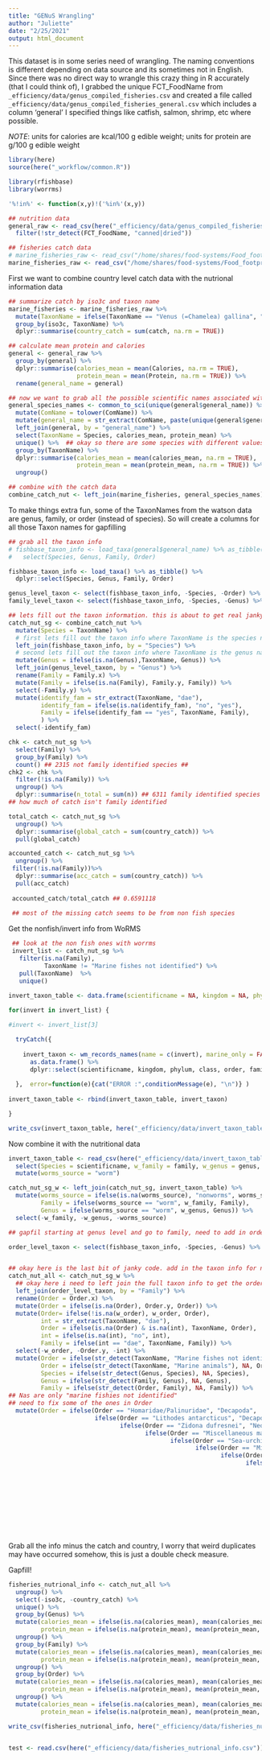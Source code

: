 ```yaml
---
title: "GENuS Wrangling"
author: "Juliette"
date: "2/25/2021"
output: html_document
---
```


This dataset is in some series need of wrangling. The naming conventions is different depending on data source and its sometimes not in English. Since there was no direct way to wrangle this crazy thing in R accurately (that I could think of), I grabbed the unique FCT_FoodName from `_efficiency/data/genus_compiled_fisheries.csv` and created a file called `_efficiency/data/genus_compiled_fisheries_general.csv` which includes a column 'general' I specified things like catfish, salmon, shrimp, etc where possible.

*NOTE*: units for calories are kcal/100 g edible weight; units for protein are g/100 g edible weight

```r

library(here)
source(here("_workflow/common.R"))

library(rfishbase)
library(worrms)

'%!in%' <- function(x,y)!('%in%'(x,y))

## nutrition data
general_raw <- read_csv(here("_efficiency/data/genus_compiled_fisheries_general.csv")) %>% 
  filter(!str_detect(FCT_FoodName, "canned|dried"))

## fisheries catch data
# marine_fisheries_raw <- read_csv("/home/shares/food-systems/Food_footprint/all_food_systems/dataprep/fisheries/marine/catch_for_juliette.csv")
marine_fisheries_raw <- read_csv("/home/shares/food-systems/Food_footprint/all_food_systems/dataprep/fisheries/marine/catch_extracted_final.csv")

```

First we want to combine country level catch data with the nutrional information data
```r

## summarize catch by iso3c and taxon name
marine_fisheries <- marine_fisheries_raw %>% 
  mutate(TaxonName = ifelse(TaxonName == "Venus (=Chamelea) gallina", "Chamelea gallina", TaxonName)) %>% 
  group_by(iso3c, TaxonName) %>% 
  dplyr::summarise(country_catch = sum(catch, na.rm = TRUE)) 

## calculate mean protein and calories
general <- general_raw %>% 
  group_by(general) %>% 
  dplyr::summarise(calories_mean = mean(Calories, na.rm = TRUE),
                   protein_mean = mean(Protein, na.rm = TRUE)) %>% 
  rename(general_name = general)

## now we want to grab all the possible scientific names associated with the general names. We will use rfishbase package for that for fishes here and then use the worrms package for non fish species
general_species_names <- common_to_sci(unique(general$general_name)) %>% 
  mutate(ComName = tolower(ComName)) %>% 
  mutate(general_name = str_extract(ComName, paste(unique(general$general_name), collapse = "|"))) %>% 
  left_join(general, by = "general_name") %>% 
  select(TaxonName = Species, calories_mean, protein_mean) %>% 
  unique() %>%  ## okay so there are some species with different values for calories and protein but its in a similar range. 
  group_by(TaxonName) %>% 
  dplyr::summarise(calories_mean = mean(calories_mean, na.rm = TRUE),
                   protein_mean = mean(protein_mean, na.rm = TRUE)) %>% 
  ungroup()

## combine with the catch data
combine_catch_nut <- left_join(marine_fisheries, general_species_names) 
```

To make things extra fun, some of the TaxonNames from the watson data are genus, family, or order (instead of species). So will create a  columns for all those Taxon names for gapfilling

```r

## grab all the taxon info 
# fishbase_taxon_info <- load_taxa(general$general_name) %>% as_tibble() %>% 
#   select(Species, Genus, Family, Order)

fishbase_taxon_info <- load_taxa() %>% as_tibble() %>%
  dplyr::select(Species, Genus, Family, Order)

genus_level_taxon <- select(fishbase_taxon_info, -Species, -Order) %>% unique()
family_level_taxon <- select(fishbase_taxon_info, -Species, -Genus) %>% unique()

## lets fill out the taxon information. this is about to get real janky for the rest of the code 
catch_nut_sg <- combine_catch_nut %>% 
  mutate(Species = TaxonName) %>% 
  # first lets fill out the taxon info where TaxonName is the species name
  left_join(fishbase_taxon_info, by = "Species") %>% 
  # second lets fill out the taxon info where TaxonName is the genus name
  mutate(Genus = ifelse(is.na(Genus),TaxonName, Genus)) %>% 
  left_join(genus_level_taxon, by = "Genus") %>% 
  rename(Family = Family.x) %>% 
  mutate(Family = ifelse(is.na(Family), Family.y, Family)) %>% 
  select(-Family.y) %>% 
  mutate(identify_fam = str_extract(TaxonName, "dae"),
         identify_fam = ifelse(is.na(identify_fam), "no", "yes"),
         Family = ifelse(identify_fam == "yes", TaxonName, Family),
         ) %>% 
  select(-identify_fam)

chk <- catch_nut_sg %>% 
  select(Family) %>% 
  group_by(Family) %>% 
  count() ## 2315 not family identified species ##
chk2 <- chk %>% 
  filter(!is.na(Family)) %>% 
  ungroup() %>% 
  dplyr::summarise(n_total = sum(n)) ## 6311 family identified species
## how much of catch isn't family identified

total_catch <- catch_nut_sg %>% 
  ungroup() %>% 
  dplyr::summarise(global_catch = sum(country_catch)) %>% 
  pull(global_catch)

accounted_catch <- catch_nut_sg %>% 
  ungroup() %>% 
 filter(!is.na(Family))%>% 
  dplyr::summarise(acc_catch = sum(country_catch)) %>% 
  pull(acc_catch)
  
 accounted_catch/total_catch ## 0.6591118
 
 ## most of the missing catch seems to be from non fish species

```


Get the nonfish/invert info from WoRMS
```r

 ## look at the non fish ones with worrms
 invert_list <- catch_nut_sg %>% 
   filter(is.na(Family),
          TaxonName != "Marine fishes not identified") %>% 
   pull(TaxonName)  %>% 
   unique()
 
invert_taxon_table <- data.frame(scientificname = NA, kingdom = NA, phylum = NA, class = NA, order = NA, family = NA, genus = NA)

for(invert in invert_list) {

#invert <- invert_list[3]

  tryCatch({
    
    invert_taxon <- wm_records_names(name = c(invert), marine_only = FALSE) %>% 
      as.data.frame() %>% 
      dplyr::select(scientificname, kingdom, phylum, class, order, family, genus)
    
  },  error=function(e){cat("ERROR :",conditionMessage(e), "\n")} )
 
invert_taxon_table <- rbind(invert_taxon_table, invert_taxon)

}

write_csv(invert_taxon_table, here("_efficiency/data/invert_taxon_table.csv"))
```

Now combine it with the nutritional data
```r
invert_taxon_table <- read_csv(here("_efficiency/data/invert_taxon_table.csv")) %>% 
  select(Species = scientificname, w_family = family, w_genus = genus, w_order = order) %>% 
  mutate(worms_source = "worm")

catch_nut_sg_w <- left_join(catch_nut_sg, invert_taxon_table) %>% 
  mutate(worms_source = ifelse(is.na(worms_source), "nonworms", worms_source),
         Family = ifelse(worms_source == "worm", w_family, Family),
         Genus = ifelse(worms_source == "worm", w_genus, Genus)) %>% 
  select(-w_family, -w_genus, -worms_source)

## gapfil starting at genus level and go to family, need to add in order from the fishies

order_level_taxon <- select(fishbase_taxon_info, -Species, -Genus) %>% unique() 


## okay here is the last bit of janky code. add in the taxon info for non fishes; make sure that the the information filled out for species, genus, family is accurate and not just from the TaxonName
catch_nut_all <- catch_nut_sg_w %>% 
  ## okay here i need to left join the full taxon info to get the order for what we already have family info for
  left_join(order_level_taxon, by = "Family") %>% 
  rename(Order = Order.x) %>% 
  mutate(Order = ifelse(is.na(Order), Order.y, Order)) %>% 
  mutate(Order= ifelse(!is.na(w_order), w_order, Order),
         int = str_extract(TaxonName, "dae"),
         Order = ifelse(is.na(Order) & is.na(int), TaxonName, Order),
         int = ifelse(is.na(int), "no", int),
         Family = ifelse(int == "dae", TaxonName, Family)) %>% 
  select(-w_order, -Order.y, -int) %>% 
  mutate(Order = ifelse(str_detect(TaxonName, "Marine fishes not identified"), NA, Order),
         Order = ifelse(str_detect(TaxonName, "Marine animals"), NA, Order),
         Species = ifelse(str_detect(Genus, Species), NA, Species),
         Genus = ifelse(str_detect(Family, Genus), NA, Genus),
         Family = ifelse(str_detect(Order, Family), NA, Family)) %>% 
## Nas are only "marine fishies not identified"
## need to fix some of the ones in Order
  mutate(Order = ifelse(Order == "Homaridae/Palinuridae", "Decapoda",
                        ifelse(Order == "Lithodes antarcticus", "Decapoda",
                               ifelse(Order == "Zidona dufresnei", "Neogastropoda",
                                      ifelse(Order == "Miscellaneous marine crustaceans", "Decapoda",
                                             ifelse(Order == "Sea-urchins and other echinoderms", "Echinoida",
                                                    ifelse(Order == "Miscellaneous marine molluscs", NA, 
                                                           ifelse(Order == "Starfish and other echinoderms", "Echinoida",
                                                                  ifelse(Order == "Mytilidae", "Mytilida",
                                                                         ifelse(Order == "Megabalanus psittacus", NA, 
                                                                                ifelse(Order == "Chlamys delicatula", "Pectinida",
                                                                                       ifelse(Order== "Sharks rays chimaeras", "Hexanchiformes",
                                                                                              ifelse(Order == "Clams cockles arkshells", "Arcida",
                                                                                                     ifelse(Order == "King crabs squat-lobsters", "Decapoda",
                                                                                                            ifelse(Order == "Haliotis midae", NA, 
                                                                                                                   ifelse(Order == "Chamelea gallina", "Venerida",
                                                                                                                          ifelse(Order == "Shrimps prawns", "Decapoda", 
                                                                                                                                 ifelse(TaxonName == "Homaridae/Palinuridae", "Decapoda", Order ))))))))))))))))))


```

Grab all the info minus the catch and country, I worry that weird duplicates may have occurred somehow, this is just a double check measure. 

Gapfill!

```r
fisheries_nutrional_info <- catch_nut_all %>% 
  ungroup() %>% 
  select(-iso3c, -country_catch) %>% 
  unique() %>% 
  group_by(Genus) %>% 
  mutate(calories_mean = ifelse(is.na(calories_mean), mean(calories_mean, na.rm = TRUE), calories_mean),
         protein_mean = ifelse(is.na(protein_mean), mean(protein_mean, na.rm = TRUE), protein_mean)) %>% 
  ungroup() %>% 
  group_by(Family) %>% 
  mutate(calories_mean = ifelse(is.na(calories_mean), mean(calories_mean, na.rm = TRUE), calories_mean),
         protein_mean = ifelse(is.na(protein_mean), mean(protein_mean, na.rm = TRUE), protein_mean)) %>% 
  ungroup() %>% 
  group_by(Order) %>% 
  mutate(calories_mean = ifelse(is.na(calories_mean), mean(calories_mean, na.rm = TRUE), calories_mean),
         protein_mean = ifelse(is.na(protein_mean), mean(protein_mean, na.rm = TRUE), protein_mean)) %>% 
  ungroup() %>% 
  mutate(calories_mean = ifelse(is.na(calories_mean), mean(calories_mean, na.rm = TRUE), calories_mean),
         protein_mean = ifelse(is.na(protein_mean), mean(protein_mean, na.rm = TRUE), protein_mean)) 

write_csv(fisheries_nutrional_info, here("_efficiency/data/fisheries_nutrional_info.csv"))


test <- read.csv(here("_efficiency/data/fisheries_nutrional_info.csv"))
  
```



